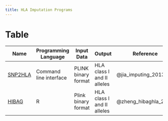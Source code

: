 ```yaml
---
title: HLA Imputation Programs
---
```


# Table {.unnumbered}

| Name                                                                    | Programming Language   | Input Data          | Output                     | Reference            |
|------------------------|------------|------------|------------|------------|
| [SNP2HLA](https://software.broadinstitute.org/mpg/snp2hla/)             | Command line interface | PLINK binary format | HLA class I and II alleles | @jia_imputing_2013   |
| [HIBAG](https://bioconductor.org/packages/release/bioc/html/HIBAG.html) | R                      | Plink binary format | HLA class I and II alleles | @zheng_hibaghla_2014 |
